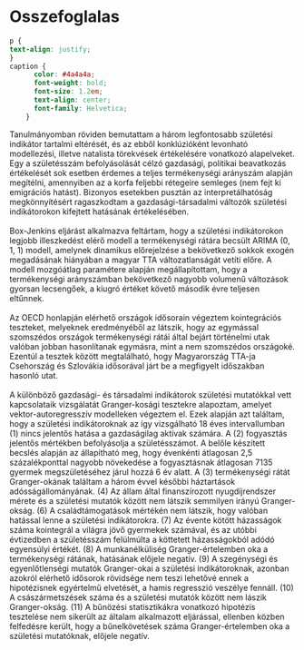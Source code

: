 # Osszefoglalas

```{css, echo=FALSE}
p {
text-align: justify;
}
caption {
      color: #4a4a4a;
      font-weight: bold;
      font-size: 1.2em;
      text-align: center;
      font-family: Helvetica;
    } 
```

Tanulmányomban röviden bemutattam a három legfontosabb születési indikátor tartalmi eltérését, és az ebből konklúzióként levonható modellezési, illetve natalista törekvések értékelésére vonatkozó alapelveket. Egy a születésszám befolyásolását célzó gazdasági, politikai beavatkozás értékelését sok esetben érdemes a teljes termékenységi arányszám alapján megítélni, amennyiben az a korfa feljebbi rétegeire semleges (nem fejt ki emigrációs hatást). Bizonyos esetekben pusztán az interpretálhatóság megkönnyítésért ragaszkodtam a gazdasági-társadalmi változók születési indikátorokon kifejtett hatásának értékelésében.\
\
Box-Jenkins eljárást alkalmazva feltártam, hogy a születési indikátorokon legjobb illeszkedést elérő modell a termékenységi rátára becsült ARIMA (0, 1, 1) modell, amelynek dinamikus előrejelzése a bekövetkező sokkok exogén megadásának hiányában a magyar TTA változatlanságát vetíti előre. A modell mozgóátlag paramétere alapján megállapítottam, hogy a termékenységi arányszámban bekövetkező nagyobb volumenű változások gyorsan lecsengőek, a kiugró értéket követő második évre teljesen eltűnnek.\
\
Az OECD honlapján elérhető országok idősorain végeztem kointegrációs teszteket, melyeknek eredményéből az látszik, hogy az egymással szomszédos országok termékenységi rátái által bejárt történelmi utak valóban jobban hasonlítanak egymásra, mint a nem szomszédos országoké. Ezentúl a tesztek között megtalálható, hogy Magyarország TTA-ja Csehország és Szlovákia idősorával járt be a megfigyelt időszakban hasonló utat.\
\
A különböző gazdasági- és társadalmi indikátorok születési mutatókkal vett kapcsolataik vizsgálatát Granger-kosági tesztekre alapoztam, amelyet vektor-autoregresszív modelleken végeztem el. Ezek alapján azt találtam, hogy a születési indikátoroknak az így vizsgálható 18 éves intervallumban (1) nincs jelentős hatása a gazdaságilag aktívak számára. A (2) fogyasztás jelentős mértékben befolyásolja a születésszámot. A belőle készített becslés alapján az állapítható meg, hogy évenkénti átlagosan 2,5 százalékponttal nagyobb növekedése a fogyasztásnak átlagosan 7135 gyermek megszületéséhez járul hozzá 6 év alatt. A (3) termékenységi rátát Granger-okának találtam a három évvel későbbi háztartások adósságállományának. (4) Az állam által finanszírozott nyugdíjrendszer mérete és a születési mutatók között nem látszik semmilyen irányú Granger-okság. (6) A családtámogatások mértékén nem látszik, hogy valóban hatással lenne a születési indikátorokra. (7) Az évente kötött házasságok száma kointegrál a világra jövő gyermekek számával, és az utóbbi évtizedben a születésszám felülmúlta a köttetett házasságokból adódó egyensúlyi értékét. (8) A munkanélküliség Granger-értelemben oka a termékenységi rátának, hatásának előjele negatív. (9) A szegénységi és egyenlőtlenségi mutatók Granger-okai a születési indikátoroknak, azonban azokról elérhető idősorok rövidsége nem teszi lehetővé ennek a hipotézisnek egyértelmű elvetését, a hamis regresszió veszélye fennáll. (10) A császármetszések száma és a születési mutatók között nem lászik Granger-okság. (11) A bűnözési statisztikákra vonatkozó hipotézis tesztelése nem sikerült az általam alkalmazott eljárással, ellenben közben felfedésre került, hogy a bűnelkövetések száma Granger-értelemben oka a születési mutatóknak, előjele negatív.